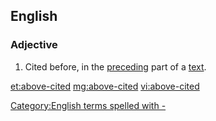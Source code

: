 ==English==

===Adjective===
{{en-adj|pos=[[above]]-[[cited]]|-}}
# Cited before, in the [[preceding]] part of a [[text]].
[[Category:English terms spelled with -]]

[[et:above-cited]]
[[mg:above-cited]]
[[vi:above-cited]]